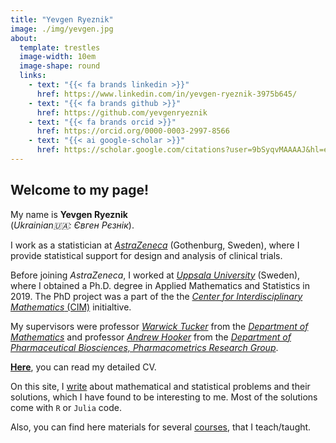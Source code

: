 ```yaml
---
title: "Yevgen Ryeznik"
image: ./img/yevgen.jpg
about:
  template: trestles
  image-width: 10em
  image-shape: round
  links: 
    - text: "{{< fa brands linkedin >}}"
      href: https://www.linkedin.com/in/yevgen-ryeznik-3975b645/
    - text: "{{< fa brands github >}}"
      href: https://github.com/yevgenryeznik
    - text: "{{< fa brands orcid >}}"
      href: https://orcid.org/0000-0003-2997-8566  
    - text: "{{< ai google-scholar >}}"
      href: https://scholar.google.com/citations?user=9bSyqvMAAAAJ&hl=en&oi=ao  
---
```



## Welcome to my page!

My name is **Yevgen Ryeznik**
<br/>(*Ukrainian🇺🇦: Євген Рєзнік*).

I work as a statistician at [*AstraZeneca*](https://www.astrazeneca.com) (Gothenburg, Sweden), where I provide statistical support for design and analysis of clinical trials.

Before joining *AstraZeneca*, I worked at [*Uppsala University*](https://uu.se/) (Sweden), where I obtained a Ph.D. degree in Applied Mathematics and Statistics in 2019. The PhD project was a part of the the [*Center for Interdisciplinary Mathematics* (CIM)](https://www.math.uu.se/research/cim/) initialtive. 

My supervisors were professor [*Warwick Tucker*](https://katalog.uu.se/profile/?id=XX4412) from the [*Department of Mathematics*](https://math.uu.se/) and professor [*Andrew Hooker*](https://katalog.uu.se/profile/?id=N4-631) from the [*Department of Pharmaceutical Biosciences, Pharmacometrics Research Group*](https://katalog.uu.se/organisation/?orgId=FF3:12).

[**Here**](./cv.html), you can read my detailed CV. 

On this site, I [write](./blog.html) about mathematical and statistical problems and their solutions, which I have found to be interesting to me. Most of the solutions come with `R` or `Julia` code.  

Also, you can find here materials for several  [courses](./teaching.html), that I teach/taught.


